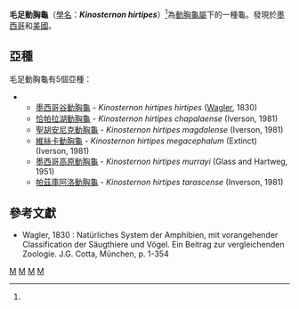 {{Speciesbox
| genus = Kinosternon
| species = hirtipes
| authority = [[Leonhard_Hess_Stejneger|Stejneger]], 1925
| status = LC
| status_system = IUCN3.1
| status_ref =<ref name="Redlist">[http://www.iucnredlist.org/apps/redlist/details/63670/0 Kinosternon hirtipes]</ref>
| synonyms = 
; Kinosternon hirtipes hirtipes
* ''Cinosternon hirtipes'' <small>Wagler, 1830</small> ''([[nomen_nudum|nomen nudum]])''
* ''Cinosternon hirtipes'' <small>Wagler, 1833</small>
* ''Clemmys (Cinosternon) hirtipes'' <small>Fitzinger, 1835</small>
* ''Cinostermon hirtipes'' <small>Gray, 1844</small>
* ''Kinosternum hirtipes'' <small>LeConte, 1854</small>
* ''Kinosternon hirtipes'' <small>Gray, 1856</small>
* ''Cinosternum hirtipes'' <small>Agassiz, 1857</small>
* ''Thyrosternum hirtipes'' <small>Agassiz, 1857</small>
* ''Ozotheca hirtipes'' <small>LeConte, 1859</small>
* ''Chinosternum hirtipes'' <small>Caballero & Caballero, 1938</small>
* ''Kinosternon [hirtipes] hirtipes'' <small>Schmidt, 1953</small>
* ''Kynosternon hirtipes'' <small>Lopez, 1975</small>
* ''Kinosternon hertipes'' <small>Semmler, Seidel & Williams, 1977</small> ''([[ex_errore|ex errore]])''
; Kinosternon hirtipes chapalaense
* ''Kinosternon hirtipes chapalaense'' <small>Pritchard, 1979</small> ''(nomen nudum)''
* ''Kinosternon hirtipes chapalaense'' <small>Iverson, 1981</small>
* ''Kinosternon hirtipes chapalense'' <small>Obst, 1996</small> ''(ex errore)''
; Kinosternon hirtipes magdalense
* ''Kinosternon hirtipes magdalense'' <small>Iverson, 1981</small>
; Kinosternon hirtipes megacephalum
* ''Kinosternon hirtipes megacephalum'' <small>Iverson, 1981</small>
* ''Kinosternon hirtipes megalocephala'' <small>Artner, 2003</small> ''(ex errore)''
* ''Kinosternon megacephalum'' <small>Joseph-Ouni, 2004</small>
; Kinosternon hirtipes murrayi
* ''Kinosternon murrayi'' <small>Glass & Hartweg, 1951</small>
* ''Kinosternon hirtipes murrayi'' <small>Schmidt, 1953</small>
* ''Kinosternon hirtipes murryi'' <small>Ashton, 1976</small> ''(ex errore)''
; Kinosternon hirtipes tarascense
* ''Kinosternon hirtipes tarascense'' <small>Iverson, 1981</small>
| synonyms_ref=<ref name="Fritz 2007">{{Cite journal |journal=Vertebrate Zoology |title=Checklist of Chelonians of the World |year=2007 |author=Fritz Uwe |coauthors=Peter Havaš |volume=57 |issue=2 |pages=252–254 |id=ISSN 18640-5755 |url=http://www.cnah.org/pdf_files/851.pdf |archiveurl=https://www.webcitation.org/5v20ztMND?url=http://www.cnah.org/pdf_files/851.pdf |archivedate=2010-12-17 |accessdate=29 May 2012 |deadurl=yes }}</ref>
}}

'''毛足動胸龜'''（[[學名|學名]]：'''''Kinosternon hirtipes'''''）<ref name="Redlist" />為[[動胸龜屬|動胸龜屬]]下的一種龜。發現於[[墨西哥|墨西哥]]和[[美國|美國]]。

== 亞種 ==

毛足動胸龜有5個亞種：

** [[墨西哥谷動胸龜|墨西哥谷動胸龜]] - ''Kinosternon hirtipes hirtipes'' ([[Johann_Georg_Wagler|Wagler]], 1830)
** [[恰帕拉湖動胸龜|恰帕拉湖動胸龜]] - ''Kinosternon hirtipes chapalaense'' (Iverson, 1981)
** [[聖胡安尼克動胸龜|聖胡安尼克動胸龜]] - ''Kinosternon hirtipes magdalense'' (Iverson, 1981)
** [[維絲卡動胸龜|維絲卡動胸龜]] - ''Kinosternon hirtipes megacephalum'' (Extinct) (Iverson, 1981)
** [[墨西哥高原動胸龜|墨西哥高原動胸龜]] - ''Kinosternon hirtipes murrayi'' (Glass and Hartweg, 1951)
** [[帕茲庫阿洛動胸龜|帕茲庫阿洛動胸龜]] - ''Kinosternon hirtipes tarascense'' (Inverson, 1981)

== 參考文獻 ==
{{Reflist}}

* Wagler, 1830 : Natürliches System der Amphibien, mit vorangehender Classification der Säugthiere und Vögel. Ein Beitrag zur vergleichenden Zoologie. J.G. Cotta, München, p. 1-354

{{Taxonbar}}

[[Category:動胸龜屬|M]]
[[Category:墨西哥爬行動物|M]]
[[Category:美國爬行動物|M]]
[[Category:1925年描述的动物|M]]